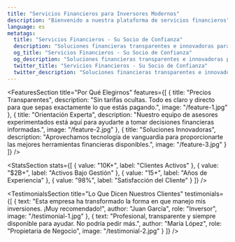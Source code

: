 ```yaml
---
title: "Servicios Financieros para Inversores Modernos"
description: "Bienvenido a nuestra plataforma de servicios financieros"
language: es
metatags:
  title: "Servicios Financieros - Su Socio de Confianza"
  description: "Soluciones financieras transparentes e innovadoras para inversores modernos"
  og_title: "Servicios Financieros - Su Socio de Confianza"
  og_description: "Soluciones financieras transparentes e innovadoras para inversores modernos"
  twitter_title: "Servicios Financieros - Su Socio de Confianza"
  twitter_description: "Soluciones financieras transparentes e innovadoras para inversores modernos"
---
```



<Hero
  headline="Servicios Financieros para Inversores Modernos"
  lead="Ofrecemos soluciones transparentes e innovadoras para ayudarte a alcanzar tus objetivos financieros."
  image="/hero-bg.svg"
  buttonText="Comenzar"
  buttonUrl="/"
/>

<FeaturesSection
  title="Por Qué Elegirnos"
  features={[
    {
      title: "Precios Transparentes",
      description: "Sin tarifas ocultas. Todo es claro y directo para que sepas exactamente lo que estás pagando.",
      image: "/feature-1.jpg"
    },
    {
      title: "Orientación Experta",
      description: "Nuestro equipo de asesores experimentados está aquí para ayudarte a tomar decisiones financieras informadas.",
      image: "/feature-2.jpg"
    },
    {
      title: "Soluciones Innovadoras",
      description: "Aprovechamos tecnología de vanguardia para proporcionarte las mejores herramientas financieras disponibles.",
      image: "/feature-3.jpg"
    }
  ]}
/>

<StatsSection
  stats={[
    { value: "10K+", label: "Clientes Activos" },
    { value: "$2B+", label: "Activos Bajo Gestión" },
    { value: "15+", label: "Años de Experiencia" },
    { value: "98%", label: "Satisfacción del Cliente" }
  ]}
/>

<ReportsSection
  title="Últimos Informes"
  buttonText="Ver Todos los Informes"
  buttonUrl="/reports"
/>

<TestimonialsSection
  title="Lo Que Dicen Nuestros Clientes"
  testimonials={[
    {
      text: "Esta empresa ha transformado la forma en que manejo mis inversiones. ¡Muy recomendado!",
      author: "Juan García",
      role: "Inversor",
      image: "/testimonial-1.jpg"
    },
    {
      text: "Profesional, transparente y siempre disponible para ayudar. No podría pedir más.",
      author: "María López",
      role: "Propietaria de Negocio",
      image: "/testimonial-2.jpg"
    }
  ]}
/>

<BannerCta
  headline="¿Listo para Comenzar?"
  description="Únete a miles de clientes satisfechos que confían en nosotros para su futuro financiero."
  buttonText="Hazte Miembro"
  buttonUrl="/"
/>
